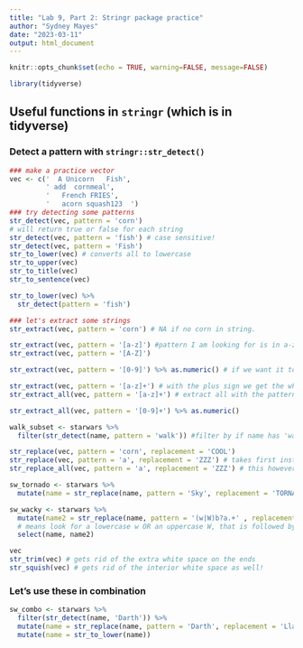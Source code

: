 ```yaml
---
title: "Lab 9, Part 2: Stringr package practice"
author: "Sydney Mayes"
date: "2023-03-11"
output: html_document
---
```


```r
knitr::opts_chunk$set(echo = TRUE, warning=FALSE, message=FALSE)

library(tidyverse)
```

## Useful functions in `stringr` (which is in tidyverse)

### Detect a pattern with `stringr::str_detect()`
```r
### make a practice vector
vec <- c('  A Unicorn   Fish',
         ' add  cornmeal',
         '   French FRIES',
         '   acorn squash123  ')
### try detecting some patterns
str_detect(vec, pattern = 'corn')
# will return true or false for each string
str_detect(vec, pattern = 'fish') # case sensitive!
str_detect(vec, pattern = 'Fish')
str_to_lower(vec) # converts all to lowercase
str_to_upper(vec)
str_to_title(vec)
str_to_sentence(vec)

str_to_lower(vec) %>% 
  str_detect(pattern = 'fish')

### let's extract some strings
str_extract(vec, pattern = 'corn') # NA if no corn in string. 

str_extract(vec, pattern = '[a-z]') #pattern I am looking for is in a-z lowercase. it pulls out the first letter of each string that matches these requirements. 
str_extract(vec, pattern = '[A-Z]') 

str_extract(vec, pattern = '[0-9]') %>% as.numeric() # if we want it to return not as a string

str_extract(vec, pattern = '[a-z]+') # with the plus sign we get the whole word after the first set of consecutive occurences of the pattern
str_extract_all(vec, pattern = '[a-z]+') # extract all with the pattern

str_extract_all(vec, pattern = '[0-9]+') %>% as.numeric()


```

```r
walk_subset <- starwars %>% 
  filter(str_detect(name, pattern = 'walk')) #filter by if name has 'walk' in it

str_replace(vec, pattern = 'corn', replacement = 'COOL') 
str_replace(vec, pattern = 'a', replacement = 'ZZZ') # takes first instance of 'a' and replaces it but not the other instances
str_replace_all(vec, pattern = 'a', replacement = 'ZZZ') # this however replaces all

sw_tornado <- starwars %>% 
  mutate(name = str_replace(name, pattern = 'Sky', replacement = 'TORNADO')) # Now we see Luke TORNADOwalker, etc. lol

sw_wacky <- starwars %>% 
  mutate(name2 = str_replace(name, pattern = '(w|W)b?a.+' , replacement = 'WACKY')) %>% 
  # means look for a lowercase w OR an uppercase W, that is followed by a b or no b. '.' means match with any characters after
  select(name, name2) 
```

```r
vec
str_trim(vec) # gets rid of the extra white space on the ends
str_squish(vec) # gets rid of the interior white space as well!
```

### Let's use these in combination
```r
sw_combo <- starwars %>% 
  filter(str_detect(name, 'Darth')) %>% 
  mutate(name = str_replace(name, pattern = 'Darth', replacement = 'Llama')) %>% # result is Llama Vader lol
  mutate(name = str_to_lower(name))
```

